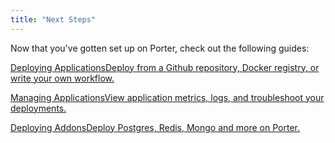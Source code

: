 ```yaml
---
title: "Next Steps"
---
```


Now that you've gotten set up on Porter, check out the following guides:

[Deploying ApplicationsDeploy from a Github repository, Docker registry, or write your own workflow.](/deploying-applications/overview)

[Managing ApplicationsView application metrics, logs, and troubleshoot your deployments.](/managing-applications/application-metrics)

[Deploying AddonsDeploy Postgres, Redis, Mongo and more on Porter.](/deploying-addons/overview)